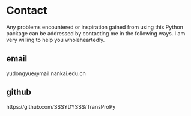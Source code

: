 # Contact

Any problems encountered or inspiration gained from using this Python package can be addressed by contacting me in the following ways. I am very willing to help you wholeheartedly.


::: {.panel-tabset}

## email
yudongyue@mail.nankai.edu.cn

## github
https://github.com/SSSYDYSSS/TransProPy

:::

